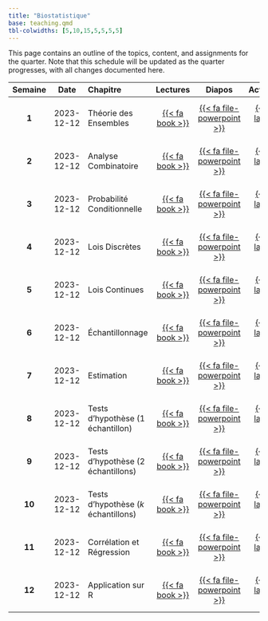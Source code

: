 ```yaml
---
title: "Biostatistique"
base: teaching.qmd
tbl-colwidths: [5,10,15,5,5,5,5]
---
```


This page contains an outline of the topics, content, and assignments for the quarter. Note that this schedule will be updated as the quarter progresses, with all changes documented here.

::: column-body
| **Semaine** |  **Date**  | **Chapitre**                       |               **Lectures**                |                                                    **Diapos**                                                     |                **Activités**                |                        **TD**                        |
|:---------:|:---------:|:----------|:---------:|:---------:|:---------:|:---------:|
|    **1**    | 2023-12-12 | Théorie des Ensembles              | [{{< fa book >}}](#){.unclickable-button} |      [{{< fa file-powerpoint >}}](slides/theorie_des_ensembles.pdf "Théorie des Ensembles"){target="_blank"}      | [{{< fa laptop >}}](#){.unclickable-button} | [{{< fa users-rectangle >}}](#){.unclickable-button} |
|    **2**    | 2023-12-12 | Analyse Combinatoire               | [{{< fa book >}}](#){.unclickable-button} |       [{{< fa file-powerpoint >}}](slides/analyse_combinatoire.pdf "Analyse Combinatoire"){target="_blank"}       | [{{< fa laptop >}}](#){.unclickable-button} | [{{< fa users-rectangle >}}](#){.unclickable-button} |
|    **3**    | 2023-12-12 | Probabilité Conditionnelle         | [{{< fa book >}}](#){.unclickable-button} | [{{< fa file-powerpoint >}}](slides/probabilite_conditionnelle.pdf "Probabilité Conditionnelle"){target="_blank"} | [{{< fa laptop >}}](#){.unclickable-button} | [{{< fa users-rectangle >}}](#){.unclickable-button} |
|    **4**    | 2023-12-12 | Lois Discrètes                     | [{{< fa book >}}](#){.unclickable-button} |             [{{< fa file-powerpoint >}}](slides/lois_discretes.pdf "Lois Discrètes"){target="_blank"}             | [{{< fa laptop >}}](#){.unclickable-button} | [{{< fa users-rectangle >}}](#){.unclickable-button} |
|    **5**    | 2023-12-12 | Lois Continues                     | [{{< fa book >}}](#){.unclickable-button} |             [{{< fa file-powerpoint >}}](slides/lois_continues.pdf "Lois Continues"){target="_blank"}             | [{{< fa laptop >}}](#){.unclickable-button} | [{{< fa users-rectangle >}}](#){.unclickable-button} |
|    **6**    | 2023-12-12 | Échantillonnage                    | [{{< fa book >}}](#){.unclickable-button} |             [{{< fa file-powerpoint >}}](#){.unclickable-button}                                | [{{< fa laptop >}}](#){.unclickable-button} | [{{< fa users-rectangle >}}](#){.unclickable-button} |
|    **7**    | 2023-12-12 | Estimation                         | [{{< fa book >}}](#){.unclickable-button} |                               [{{< fa file-powerpoint >}}](#){.unclickable-button}                                | [{{< fa laptop >}}](#){.unclickable-button} | [{{< fa users-rectangle >}}](#){.unclickable-button} |
|    **8**    | 2023-12-12 | Tests d'hypothèse (1 échantillon)  | [{{< fa book >}}](#){.unclickable-button} |             [{{< fa file-powerpoint >}}](slides/tests_un_echantillon.pdf "Tests d'Hypothese I"){target="_blank"}                                | [{{< fa laptop >}}](#){.unclickable-button} | [{{< fa users-rectangle >}}](#){.unclickable-button} |
|    **9**    | 2023-12-12 | Tests d'hypothèse (2 échantillons) | [{{< fa book >}}](#){.unclickable-button} |                               [{{< fa file-powerpoint >}}](slides/tests_deux_echantillons.pdf "Tests d'Hypothese II"){target="_blank"}                                | [{{< fa laptop >}}](#){.unclickable-button} | [{{< fa users-rectangle >}}](#){.unclickable-button} |
|   **10**    | 2023-12-12 | Tests d'hypothèse ($k$ échantillons)    | [{{< fa book >}}](#){.unclickable-button} |                               [{{< fa file-powerpoint >}}](#){.unclickable-button}                                | [{{< fa laptop >}}](#){.unclickable-button} | [{{< fa users-rectangle >}}](#){.unclickable-button} |
|   **11**    | 2023-12-12 | Corrélation et Régression          | [{{< fa book >}}](#){.unclickable-button} |                               [{{< fa file-powerpoint >}}](#){.unclickable-button}                                | [{{< fa laptop >}}](#){.unclickable-button} | [{{< fa users-rectangle >}}](#){.unclickable-button} |
|   **12**    | 2023-12-12 | Application sur R                  | [{{< fa book >}}](#){.unclickable-button} |                               [{{< fa file-powerpoint >}}](#){.unclickable-button}                                | [{{< fa laptop >}}](#){.unclickable-button} | [{{< fa users-rectangle >}}](#){.unclickable-button} |
:::
